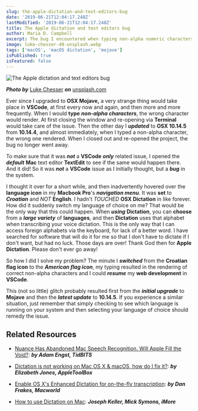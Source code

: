 ```yaml
---
slug: the-apple-dictation-and-text-editors-bug
date: '2019-06-21T12:04:17.248Z'
lastModified: '2019-06-21T12:04:17.248Z'
title: The Apple dictation and text editors bug
author: Maria D. Campbell
excerpt: The bug I encountered when typing non-alpha numeric characters in a text editor on my Mac, and how I came to fix the issue.
image: luke-chesser-49-unsplash.webp
tags: ['macOS', 'macOS dictation', 'mojave']
isPublished: true
isFeatured: false
---
```


![The Apple dictation and text editors bug](luke-chesser-49-unsplash.webp)

***Photo by*** [Luke Chesser](https://unsplash.com/@lukechesser) ***on*** [unsplash.com](https://unsplash.com/photos/1uxV8fAfhVM)

Ever since I upgraded to **OSX Mojave,** a very strange thing would take place in **VSCode**, at first every now and again, and then more and more frequently. When I would **type** **_non-alpha characters_**, the wrong character would render. At first closing the window and re-opening via **Terminal** would take care of the issue. Then the other day I **_updated_** to **OSX 10.14.5** from **10.14.4**, and almost immediately, when I typed a non-alpha character, the wrong one rendered. When I closed out and re-opened the project, the bug no longer went away.

To make sure that it was **_not_** a **VSCode** **_only_** related issue, I
opened the **_default_** **Mac** text editor **TextEdit** to see if the same
would happen there. And it did! So it was **_not_** a **VSCode** issue as I
initially thought, but a **_bug_** in the system.

I thought it over for a short while, and then inadvertently hovered over the
**language icon** in my **Macbook Pro**'s **_navigation menu_**. It was **set** to **_Croatian_** and _NOT_ **English**. I hadn't _TOUCHED_ **OSX Dictation** in like forever. How did it suddenly switch my language of choice on me? That would be the only way that this could happen. When **_using_** **Dictation**, you can **choose** from a **_large variety_** of **languages**, and then **Dictation** uses that alphabet when transcribing your voice dictation. This is the only way that I can access foreign alphabets via the keyboard, for lack of a better word. I have searched for software that will do it for me so that I don't have to
dictate if I don't want, but had no luck. Those days are over! Thank God then for **Apple Dictation**. Please don't ever go away!

So how I did I solve my problem? The minute I **_switched_** from the **Croatian flag icon** to the **_American flag icon_**, my typing resulted in the rendering of correct non-alpha characters and I could **_resume_** my **web development** in **VSCode**.

This (not so little) glitch probably resulted first from the **_initial
upgrade_** to **Mojave** and then the **_latest update_** to **10.14.5**. If you experience a similar situation, just remember that simply checking to see which language is running on your system and then selecting your language of choice should remedy the issue.

## Related Resources

-   [Nuance Has Abandoned Mac Speech Recognition. Will Apple Fill the Void?](https://tidbits.com/2019/01/21/nuance-has-abandoned-mac-speech-recognition-will-apple-fill-the-void/): ***by Adam Engst, TidBITS***

-   [Dictation is not working on Mac OS X & macOS, how do I fix it?](https://appletoolbox.com/2012/08/mac-os-x-dictation-not-working-how-to-fix/): ***by Elizabeth Jones, AppleToolBox***

-   [Enable OS X's Enhanced Dictation for on-the-fly transcription](https://www.macworld.com/article/2601862/enable-os-xs-enhanced-dictation-for-on-the-fly-transcription.html): ***by Dan Frakes, Macworld***

-   [How to use Dictation on Mac](https://www.imore.com/how-use-dictation-mac):  ***Joseph Keller, Mick Symons, iMore***